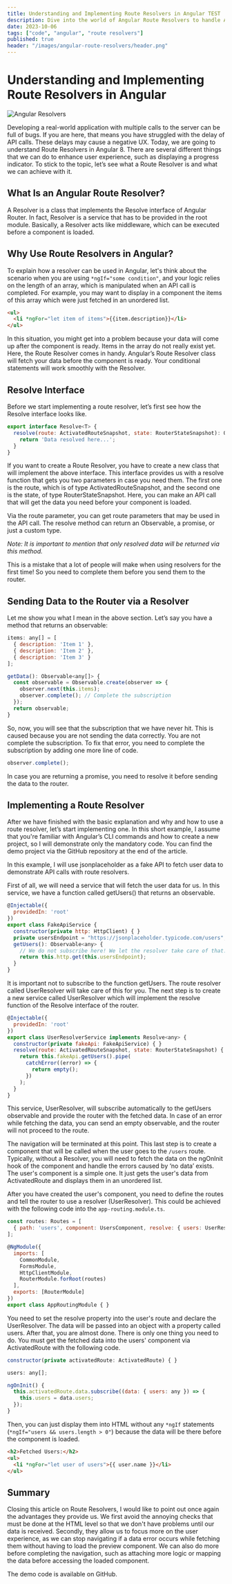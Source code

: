 ```yaml
---
title: Understanding and Implementing Route Resolvers in Angular TEST
description: Dive into the world of Angular Route Resolvers to handle API call delays effectively. Learn how to enhance user experience and manage data fetching before loading components.
date: 2023-10-06
tags: ["code", "angular", "route resolvers"]
published: true
header: "/images/angular-route-resolvers/header.png"
---
```


# Understanding and Implementing Route Resolvers in Angular
![Angular Resolvers](./images/angular-route-resolvers/header.png)

Developing a real-world application with multiple calls to the server can be full of bugs. If you are here, that means you have struggled with the delay of API calls. These delays may cause a negative UX. Today, we are going to understand Route Resolvers in Angular 8. There are several different things that we can do to enhance user experience, such as displaying a progress indicator. To stick to the topic, let’s see what a Route Resolver is and what we can achieve with it.



## What Is an Angular Route Resolver?

A Resolver is a class that implements the Resolve interface of Angular Router. In fact, Resolver is a service that has to be provided in the root module. Basically, a Resolver acts like middleware, which can be executed before a component is loaded.

## Why Use Route Resolvers in Angular?

To explain how a resolver can be used in Angular, let's think about the scenario when you are using `*ngIf="some condition"`, and your logic relies on the length of an array, which is manipulated when an API call is completed. For example, you may want to display in a component the items of this array which were just fetched in an unordered list.

```html
<ul>
  <li *ngFor="let item of items">{{item.description}}</li>
</ul>
```

In this situation, you might get into a problem because your data will come up after the component is ready. Items in the array do not really exist yet. Here, the Route Resolver comes in handy. Angular’s Route Resolver class will fetch your data before the component is ready. Your conditional statements will work smoothly with the Resolver.

## Resolve Interface

Before we start implementing a route resolver, let’s first see how the Resolve interface looks like.

```javascript
export interface Resolve<T> {
  resolve(route: ActivatedRouteSnapshot, state: RouterStateSnapshot): Observable<T> | Promise<T> | T {
    return 'Data resolved here...';
  }
}
```

If you want to create a Route Resolver, you have to create a new class that will implement the above interface. This interface provides us with a resolve function that gets you two parameters in case you need them. The first one is the route, which is of type ActivatedRouteSnapshot, and the second one is the state, of type RouterStateSnapshot. Here, you can make an API call that will get the data you need before your component is loaded.

Via the route parameter, you can get route parameters that may be used in the API call. The resolve method can return an Observable, a promise, or just a custom type.

*Note: It is important to mention that only resolved data will be returned via this method.*

This is a mistake that a lot of people will make when using resolvers for the first time! So you need to complete them before you send them to the router.

## Sending Data to the Router via a Resolver

Let me show you what I mean in the above section. Let’s say you have a method that returns an observable:

```javascript
items: any[] = [
  { description: 'Item 1' },
  { description: 'Item 2' },
  { description: 'Item 3' }
];

getData(): Observable<any[]> {
  const observable = Observable.create(observer => {
    observer.next(this.items);
    observer.complete(); // Complete the subscription
  });
  return observable;
}
```

So, now, you will see that the subscription that we have never hit. This is caused because you are not sending the data correctly. You are not complete the subscription. To fix that error, you need to complete the subscription by adding one more line of code.

```javascript
observer.complete();
```

In case you are returning a promise, you need to resolve it before sending the data to the router.

## Implementing a Route Resolver

After we have finished with the basic explanation and why and how to use a route resolver, let’s start implementing one. In this short example, I assume that you're familiar with Angular’s CLI commands and how to create a new project, so I will demonstrate only the mandatory code. You can find the demo project via the GitHub repository at the end of the article.

In this example, I will use jsonplaceholder as a fake API to fetch user data to demonstrate API calls with route resolvers.

First of all, we will need a service that will fetch the user data for us. In this service, we have a function called getUsers() that returns an observable.

```javascript
@Injectable({
  providedIn: 'root'
})
export class FakeApiService {
  constructor(private http: HttpClient) { }
  private usersEndpoint = "https://jsonplaceholder.typicode.com/users";
  getUsers(): Observable<any> {
    // We do not subscribe here! We let the resolver take care of that...
    return this.http.get(this.usersEndpoint);
  }
}
```

It is important not to subscribe to the function getUsers. The route resolver called UserResolver will take care of this for you. The next step is to create a new service called UserResolver which will implement the resolve function of the Resolve interface of the router.

```javascript
@Injectable({
  providedIn: 'root'
})
export class UserResolverService implements Resolve<any> {
  constructor(private fakeApi: FakeApiService) { }
  resolve(route: ActivatedRouteSnapshot, state: RouterStateSnapshot) {
    return this.fakeApi.getUsers().pipe(
      catchError((error) => {
        return empty();
      })
    );
  }
}
```

This service, UserResolver, will subscribe automatically to the getUsers observable and provide the router with the fetched data. In case of an error while fetching the data, you can send an empty observable, and the router will not proceed to the route.

The navigation will be terminated at this point. This last step is to create a component that will be called when the user goes to the `/users` route. Typically, without a Resolver, you will need to fetch the data on the ngOnInit hook of the component and handle the errors caused by ‘no data’ exists. The user's component is a simple one. It just gets the user's data from ActivatedRoute and displays them in an unordered list.

After you have created the user's component, you need to define the routes and tell the router to use a resolver (UserResolver). This could be achieved with the following code into the `app-routing.module.ts`.

```javascript
const routes: Routes = [
  { path: 'users', component: UsersComponent, resolve: { users: UserResolverService } }
];

@NgModule({
  imports: [
    CommonModule,
    FormsModule,
    HttpClientModule,
    RouterModule.forRoot(routes)
  ],
  exports: [RouterModule]
})
export class AppRoutingModule { }
```

You need to set the resolve property into the user's route and declare the UserResolver. The data will be passed into an object with a property called users. After that, you are almost done. There is only one thing you need to do. You must get the fetched data into the users' component via ActivatedRoute with the following code.

```javascript
constructor(private activatedRoute: ActivatedRoute) { }

users: any[];

ngOnInit() {
  this.activatedRoute.data.subscribe((data: { users: any }) => {
    this.users = data.users;
  });
}
```

Then, you can just display them into HTML without any `*ngIf` statements (`*ngIf="users && users.length > 0"`) because the data will be there before the component is loaded.

```html
<h2>Fetched Users:</h2>
<ul>
  <li *ngFor="let user of users">{{ user.name }}</li>
</ul>
```

## Summary

Closing this article on Route Resolvers, I would like to point out once again the advantages they provide us. We first avoid the annoying checks that must be done at the HTML level so that we don't have problems until our data is received. Secondly, they allow us to focus more on the user experience, as we can stop navigating if a data error occurs while fetching them without having to load the preview component. We can also do more before completing the navigation, such as attaching more logic or mapping the data before accessing the loaded component.

The demo code is available on GitHub.